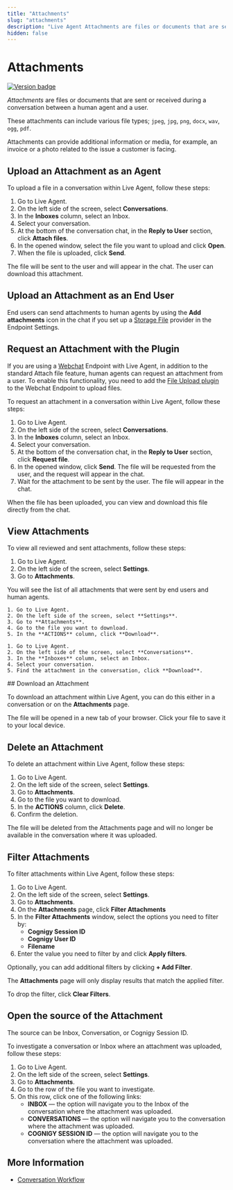```yaml
---
title: "Attachments"
slug: "attachments" 
description: "Live Agent Attachments are files or documents that are sent or received during a conversation between a human agent and a user."
hidden: false 
---
```




# Attachments

<a href="Updated"><img src="https://img.shields.io/badge/Updated_in-v4.70-blue" alt="Version badge" /></a>

_Attachments_ are files or documents that are sent or received during a conversation between a human agent and a user.

These attachments can include various file types; `jpeg`, `jpg`, `png`, `docx`, `wav`, `ogg`, `pdf`.

Attachments can provide additional information or media, for example, an invoice or a photo related to the issue a customer is facing.

## Upload an Attachment as an Agent

To upload a file in a conversation within Live Agent, follow these steps:

1. Go to Live Agent.
2. On the left side of the screen, select **Conversations**.
3. In the **Inboxes** column, select an Inbox.
4. Select your conversation.
5. At the bottom of the conversation chat, in the **Reply to User** section, click **Attach files**.
6. In the opened window, select the file you want to upload and click **Open**.
7. When the file is uploaded, click **Send**.

The file will be sent to the user and will appear in the chat. The user can download this attachment.

## Upload an Attachment as an End User

End users can send attachments to human agents by using the **Add attachments** icon in the chat if you set up a [Storage File](../../ai/deploy/endpoints/file-storage.mdx) provider in the Endpoint Settings.

## Request an Attachment with the Plugin

If you are using a [Webchat](../../webchat/overview.mdx) Endpoint with Live Agent, in addition to the standard Attach file feature, human agents can request an attachment from a user. To enable this functionality, you need to add the [File Upload plugin](https://github.com/Cognigy/WebchatPlugins/tree/master/plugins/file-upload) to the Webchat Endpoint to upload files.

To request an attachment in a conversation within Live Agent, follow these steps:

1. Go to Live Agent.
2. On the left side of the screen, select **Conversations**.
3. In the **Inboxes** column, select an Inbox.
4. Select your conversation.
5. At the bottom of the conversation chat, in the **Reply to User** section, click **Request file**.
6. In the opened window, click **Send**. The file will be requested from the user, and the request will appear in the chat.
7. Wait for the attachment to be sent by the user. The file will appear in the chat.

When the file has been uploaded, you can view and download this file directly from the chat.

## View Attachments

To view all reviewed and sent attachments, follow these steps:

1. Go to Live Agent.
2. On the left side of the screen, select **Settings**.
3. Go to **Attachments**.

You will see the list of all attachments that were sent by end users and human agents.

<Tabs>
  <TabItem value="tab1" label="Attachment Page" default>

    1. Go to Live Agent.
    2. On the left side of the screen, select **Settings**.
    3. Go to **Attachments**.
    4. Go to the file you want to download.
    5. In the **ACTIONS** column, click **Download**.  

  </TabItem>
  <TabItem value="tab2" label="Conversation Page">

    1. Go to Live Agent.
    2. On the left side of the screen, select **Conversations**.
    3. In the **Inboxes** column, select an Inbox.
    4. Select your conversation.
    5. Find the attachment in the conversation, click **Download**.


  </TabItem>
</Tabs>
## Download an Attachment

To download an attachment within Live Agent, you can do this either in a conversation or on the **Attachments** page.

The file will be opened in a new tab of your browser. Click your file to save it to your local device.

## Delete an Attachment

To delete an attachment within Live Agent, follow these steps:

1. Go to Live Agent.
2. On the left side of the screen, select **Settings**.
3. Go to **Attachments**.
4. Go to the file you want to download.
5. In the **ACTIONS** column, click **Delete**.  
6. Confirm the deletion.

The file will be deleted from the Attachments page and will no longer be available in the conversation where it was uploaded.

## Filter Attachments

To filter attachments within Live Agent, follow these steps:

1. Go to Live Agent.
2. On the left side of the screen, select **Settings**.
3. Go to **Attachments**.
4. On the **Attachments** page, click **Filter Attachments**
5. In the **Filter Attachments** window, select the options you need to filter by: 
    - **Cognigy Session ID**
    - **Cognigy User ID**
    - **Filename**
6. Enter the value you need to filter by and click **Apply filters**.

Optionally, you can add additional filters by clicking **+ Add Filter**.

The **Attachments** page will only display results that match the applied filter.

To drop the filter, click **Clear Filters**.

## Open the source of the Attachment

The source can be Inbox, Conversation, or Cognigy Session ID.

To investigate a conversation or Inbox where an attachment was uploaded, follow these steps:

1. Go to Live Agent.
2. On the left side of the screen, select **Settings**.
3. Go to **Attachments**.
4. Go to the row of the file you want to investigate.
5. On this row, click one of the following links:
    - **INBOX** — the option will navigate you to the Inbox of the conversation where the attachment was uploaded.
    - **CONVERSATIONS** — the option will navigate you to the conversation where the attachment was uploaded.
    - **COGNIGY SESSION ID** — the option will navigate you to the conversation where the attachment was uploaded.

## More Information

- [Conversation Workflow](../conversation/overview.mdx)
